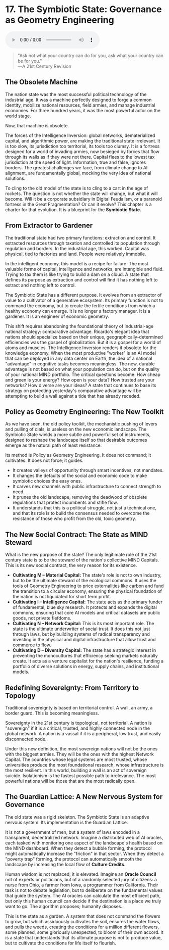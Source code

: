 # 17. The Symbiotic State: Governance as Geometry Engineering

<audio controls className="w-full mt-6">
  <source
    src="https://storage.googleapis.com/webstatics.ii.inc/audiobook/Chapter-17-TLE-NEW.mp3"
    type="audio/mp3"
  />
</audio>

> "Ask not what your country can do for you, ask what your country can be for you."  
> —A 21st Century Revision

## The Obsolete Machine

The nation state was the most successful political technology of the industrial age. It was a machine perfectly designed to forge a common identity, mobilize national resources, field armies, and manage industrial economies. For three hundred years, it was the most powerful actor on the world stage.

Now, that machine is obsolete.

The forces of the Intelligence Inversion: global networks, dematerialized capital, and algorithmic power, are making the traditional state irrelevant. It is too slow, its jurisdiction too territorial, its tools too clumsy. It is a fortress designed for a world of invading armies, now besieged by forces that flow through its walls as if they were not there. Capital flees to the lowest tax jurisdiction at the speed of light. Information, true and false, ignores borders. The greatest challenges we face, from climate change to AI alignment, are fundamentally global, mocking the very idea of national solutions.

To cling to the old model of the state is to cling to a cart in the age of rockets. The question is not whether the state will change, but what it will become. Will it be a corporate subsidiary in Digital Feudalism, or a paranoid fortress in the Great Fragmentation? Or can it evolve? This chapter is a charter for that evolution. It is a blueprint for the **Symbiotic State.**

## From Extractor to Gardener

The traditional state had two primary functions: extraction and control. It extracted resources through taxation and controlled its population through regulation and borders. In the industrial age, this worked. Capital was physical, tied to factories and land. People were relatively immobile.

In the intelligent economy, this model is a recipe for failure. The most valuable forms of capital, intelligence and networks, are intangible and fluid. Trying to tax them is like trying to build a dam on a cloud. A state that defines its purpose as extraction and control will find it has nothing left to extract and nothing left to control.

The Symbiotic State has a different purpose. It evolves from an extractor of value to a cultivator of a generative ecosystem. Its primary function is not to command the economy, but to create the fertile conditions from which a healthy economy can emerge. It is no longer a factory manager. It is a gardener. It is an engineer of economic geometry.

This shift requires abandoning the foundational theory of industrial-age national strategy: comparative advantage. Ricardo's elegant idea that nations should specialize based on their unique, geographically-determined efficiencies was the gospel of globalization. But it is a gospel for a world of atoms and muscles. The Intelligence Inversion renders it obsolete for the knowledge economy. When the most productive "worker" is an AI model that can be deployed in any data center on Earth, the idea of a national "advantage" in cognitive tasks becomes meaningless. The new, durable advantage is not based on what your population can _do_, but on the quality of your national MIND portfolio. The critical questions become: How cheap and green is your energy? How open is your data? How trusted are your networks? How diverse are your ideas? A state that continues to base its strategy on protecting yesterday's comparative advantage will be attempting to build a wall against a tide that has already receded.

## Policy as Geometry Engineering: The New Toolkit

As we have seen, the old policy toolkit, the mechanistic pushing of levers and pulling of dials, is useless on the new economic landscape. The Symbiotic State wields a more subtle and powerful set of instruments, designed to reshape the landscape itself so that desirable outcomes emerge as the natural path of least resistance.

Its method is Policy as Geometry Engineering. It does not command; it cultivates. It does not force; it guides.

- It creates valleys of opportunity through smart incentives, not mandates.
- It changes the defaults of the social and economic code to make symbiotic choices the easy ones.
- It carves new channels with public infrastructure to connect strength to need.
- It prunes the old landscape, removing the deadwood of obsolete regulations that protect incumbents and stifle flow.
- It understands that this is a political struggle, not just a technical one, and that its role is to build the consensus needed to overcome the resistance of those who profit from the old, toxic geometry.

## The New Social Contract: The State as MIND Steward

What is the new purpose of the state? The only legitimate role of the 21st century state is to be the steward of the nation's collective MIND Capitals. This is its new social contract, the very reason for its existence.

- **Cultivating M – Material Capital:** The state's role is not to own industry, but to be the ultimate steward of the ecological commons. It uses the tools of Geometry Engineering to price externalities like carbon and fund the transition to a circular economy, ensuring the physical foundation of the nation is not liquidated for short term profit.
- **Cultivating I – Intelligence Capital:** The state acts as the primary funder of fundamental, blue sky research. It protects and expands the digital commons, ensuring that core AI models and critical datasets are public goods, not private fiefdoms.
- **Cultivating N – Network Capital:** This is its most important role. The state is the ultimate underwriter of social trust. It does this not just through laws, but by building systems of radical transparency and investing in the physical and digital infrastructure that allow trust and commerce to flow.
- **Cultivating D – Diversity Capital:** The state has a strategic interest in preventing the monocultures that efficiency seeking markets naturally create. It acts as a venture capitalist for the nation's resilience, funding a portfolio of diverse solutions in energy, supply chains, and institutional models.

## Redefining Sovereignty: From Territory to Topology

Traditional sovereignty is based on territorial control. A wall, an army, a border guard. This is becoming meaningless.

Sovereignty in the 21st century is topological, not territorial. A nation is "sovereign" if it is a critical, trusted, and highly connected node in the global network. A nation is a vassal if it is a peripheral, low trust, and easily disconnected node.

Under this new definition, the most sovereign nations will not be the ones with the biggest armies. They will be the ones with the highest Network Capital. The countries whose legal systems are most trusted, whose universities produce the most foundational research, whose infrastructure is the most resilient. In this world, building a wall is an act of sovereign suicide. Isolationism is the fastest possible path to irrelevance. The most powerful nations will be those that are the most radically open.

## The Guardian Lattice: A New Nervous System for Governance

The old state was a rigid skeleton. The Symbiotic State is an adaptive nervous system. Its implementation is the Guardian Lattice.

It is not a government of men, but a system of laws encoded in a transparent, decentralized network. Imagine a distributed web of AI oracles, each tasked with monitoring one aspect of the landscape's health based on the MIND dashboard. When they detect a bubble forming, the protocol might automatically increase the "friction" in that sector. When they detect a "poverty trap" forming, the protocol can automatically smooth the landscape by increasing the local flow of **Culture Credits**.

Human wisdom is not replaced; it is elevated. Imagine an **Oracle Council** not of experts or politicians, but of a randomly selected jury of citizens: a nurse from Ohio, a farmer from Iowa, a programmer from California. Their task is not to debate legislation, but to deliberate on the fundamental values that guide the system. The AI oracles can calculate the most efficient path, but only this human council can decide if the destination is a place we truly want to go. The algorithm proposes; humanity disposes.

This is the state as a garden. A system that does not command the flowers to grow, but which assiduously cultivates the soil, ensures the water flows, and pulls the weeds, creating the conditions for a million different flowers, some planned, some gloriously unexpected, to bloom of their own accord. It is a state that understands that its ultimate purpose is not to produce value, but to cultivate the conditions for life itself to flourish.
